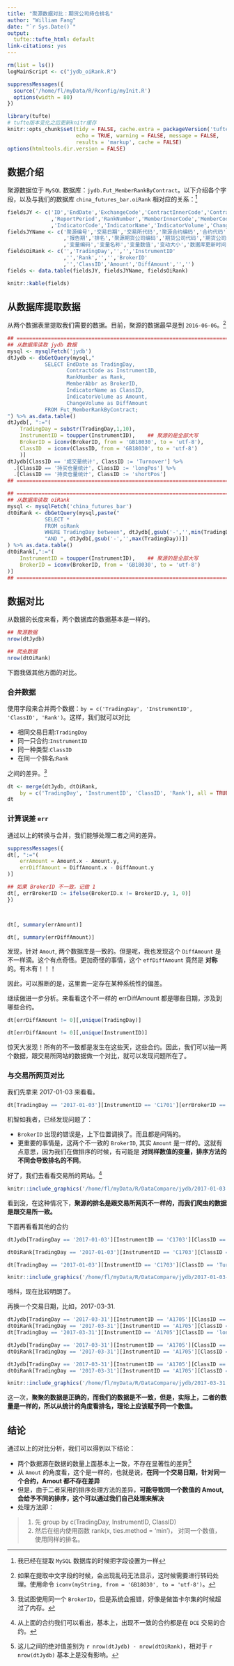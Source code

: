 ```yaml
---
title: "聚源数据对比：期货公司持仓排名"
author: "William Fang"
date: "`r Sys.Date()`"
output:
  tufte::tufte_html: default
link-citations: yes
---
```



```r
rm(list = ls())
logMainScript <- c("jydb_oiRank.R")

suppressMessages({
  source('/home/fl/myData/R/Rconfig/myInit.R')
  options(width = 80)
})

```

```r
library(tufte)
# tufte版本变化之后更新knitr缓存
knitr::opts_chunk$set(tidy = FALSE, cache.extra = packageVersion('tufte'),
                      echo = TRUE, warning = FALSE, message = FALSE,
                      results = 'markup', cache = FALSE)
options(htmltools.dir.version = FALSE)
```

## 数据介绍

聚源数据位于 `MySQL` 数据库：`jydb.Fut_MemberRankByContract`。以下介绍各个字段，以及与我们的数据库 `china_futures_bar.oiRank` 相对应的关系：^[我已经在提取 `MySQL` 数据库的时候把字段设置为一样]


```r
fieldsJY <- c('ID','EndDate','ExchangeCode','ContractInnerCode','ContractCode'
              ,'ReportPeriod','RankNumber','MemberInnerCode','MemberCode','MemberAbbr'
              ,'IndicatorCode','IndicatorName','IndicatorVolume','ChangeVolume','UpdateTime','JSID')
fieldsJYName <- c('聚源编号','交易日期','交易所代码','聚源合约编码','合约代码'
                  ,'报告期','排名','聚源期货公司编码','期货公司代码','期货公司名称'
                  ,'变量编码','变量名称','变量数值','变动大小','数据库更新时间','聚源代码')
fieldsOiRank <- c('','TradingDay','','','InstrumentID'
                  ,'','Rank','','','BrokerID'
                  ,'','ClassID','Amount','DiffAmount','','')
fields <- data.table(fieldsJY, fieldsJYName, fieldsOiRank)

knitr::kable(fields)
```

## 从数据库提取数据

从两个数据表里提取我们需要的数据。目前，聚源的数据最早是到 `2016-06-06`。^[如果在提取中文字段的时候，会出现乱码无法显示，这时候需要进行转码处理。使用命令 `iconv(myString, from = 'GB18030', to = 'utf-8')`。]

```r
## =============================================================================
## 从数据库读取 jydb 数据
mysql <- mysqlFetch('jydb')
dtJydb <- dbGetQuery(mysql,"
            SELECT EndDate as TradingDay,
                   ContractCode as InstrumentID,
                   RankNumber as Rank,
                   MemberAbbr as BrokerID,
                   IndicatorName as ClassID,
                   IndicatorVolume as Amount,
                   ChangeVolume as DiffAmount
            FROM Fut_MemberRankByContract;
") %>% as.data.table()
dtJydb[, ":="(
    TradingDay = substr(TradingDay,1,10),
    InstrumentID = toupper(InstrumentID),    ## 聚源的是全部大写
    BrokerID = iconv(BrokerID, from = 'GB18030', to = 'utf-8'),
    ClassID  = iconv(ClassID, from = 'GB18030', to = 'utf-8')
    )]
dtJydb[ClassID == '成交量统计', ClassID := 'Turnover'] %>%
  .[ClassID == '持买仓量统计', ClassID := 'longPos'] %>%
  .[ClassID == '持卖仓量统计', ClassID := 'shortPos']
## =============================================================================
```


```r

## =============================================================================
## 从数据库读取 oiRank
mysql <- mysqlFetch('china_futures_bar')
dtOiRank <- dbGetQuery(mysql,paste("
            SELECT *
            FROM oiRank
            WHERE TradingDay between", dtJydb[,gsub('-','',min(TradingDay))],
            "AND ", dtJydb[,gsub('-','',max(TradingDay))])
) %>% as.data.table()
dtOiRank[,":="(
    InstrumentID = toupper(InstrumentID),    ## 聚源的是全部大写
    BrokerID = iconv(BrokerID, from = 'GB18030', to = 'utf-8')
)]
## =============================================================================

```


## 数据对比

从数据的长度来看，两个数据库的数据基本是一样的。

```r
## 聚源数据
nrow(dtJydb)

## 爬虫数据
nrow(dtOiRank)
```

下面我做其他方面的对比。

### 合并数据

使用字段来合并两个数据：`by = c('TradingDay', 'InstrumentID', 'ClassID', 'Rank')`。这样，我们就可以对比

- 相同交易日期:`TradingDay`
- 同一只合约:`InstrumentID`
- 同一种类型:`ClassID`
- 在同一个排名:`Rank`

之间的差异。^[我试图使用同一个 `BrokerID`，但是系统会报错，好像是做笛卡尔集的时候超过了内存。]


```r
dt <- merge(dtJydb, dtOiRank,
    by = c('TradingDay', 'InstrumentID', 'ClassID', 'Rank'), all = TRUE)
dt
```

### 计算误差 `err`

通过以上的转换与合并，我们能够处理二者之间的差异。

```r
suppressMessages({
dt[, ":="(
    errAmount = Amount.x - Amount.y,
    errDiffAmount = DiffAmount.x - DiffAmount.y
)]

## 如果 BrokerID 不一致，记做 1
dt[, errBrokerID := ifelse(BrokerID.x != BrokerID.y, 1, 0)]
})



dt[, summary(errAmount)]

dt[, summary(errDiffAmount)]
```

发现，针对 `Amout`, 两个数据库是一致的。但是呢，我也发现这个 `DiffAmount` 是不一样滴。这个有点奇怪。更加奇怪的事情，这个 `effDiffAmount` 竟然是 **对称** 的。有木有！！！


因此，可以推断的是，这里面一定存在某种系统性的偏差。


继续做进一步分析。来看看这个不一样的 errDiffAmount 都是哪些日期，涉及到哪些合约。

```r

dt[errDiffAmount != 0][,unique(TradingDay)]

dt[errDiffAmount != 0][,unique(InstrumentID)]
```

惊天大发现！所有的不一致都是发生在这些天，这些合约。因此，我们可以抽一两个数据，跟交易所网站的数据做一个对比，就可以发现问题所在了。

### 与交易所网页对比

我们先拿来 2017-01-03 来看看。

```r

dt[TradingDay == '2017-01-03'][InstrumentID == 'C1701'][errBrokerID == 1]
```

机智如我者，已经发现问题了：

- `BrokerID` 出现的错误是，上下位置调换了。而且都是间隔的。
- 更重要的事情是，这两个不一致的 `BrokerID`, 其实 `Amount` 是一样的。这就有点意思，因为我们在做排序的时候，有可能是 **对同样数值的变量，排序方法的不同会导致排名的不同**。

好了，我们去看看交易所的网站。^[从上面的合约我们可以看出，基本上，出现不一致的合约都是在 `DCE` 交易的合约。]

```r
knitr::include_graphics('/home/fl/myData/R/DataCompare/jydb/2017-01-03.png')
```

看到没，在这种情况下，**聚源的排名是跟交易所网页不一样的，而我们爬虫的数据是跟交易所一致。**


下面再看看其他的合约

```r
dtJydb[TradingDay == '2017-01-03'][InstrumentID == 'C1703'][ClassID == 'Turnover'][order(Rank)]

dtOiRank[TradingDay == '2017-01-03'][InstrumentID == 'C1703'][ClassID == 'Turnover'][order(Rank)]

dt[TradingDay == '2017-01-03'][InstrumentID == 'C1703'][ClassID == 'Turnover'][errBrokerID ==1]

```

```r
knitr::include_graphics('/home/fl/myData/R/DataCompare/jydb/2017-01-03-2.png')
```

哦科，现在比较明朗了。


再换一个交易日期，比如，2017-03-31.


```r
dtJydb[TradingDay == '2017-03-31'][InstrumentID == 'A1705'][ClassID == 'longPos'][order(Rank)]
dtOiRank[TradingDay == '2017-03-31'][InstrumentID == 'A1705'][ClassID == 'longPos'][order(Rank)]
dt[TradingDay == '2017-03-31'][InstrumentID == 'A1705'][ClassID == 'longPos'][errBrokerID ==1]

dtJydb[TradingDay == '2017-03-31'][InstrumentID == 'A1705'][ClassID == 'longPos'][order(Rank)][Rank %between% c(60,70)]
dtOiRank[TradingDay == '2017-03-31'][InstrumentID == 'A1705'][ClassID == 'longPos'][order(Rank)][Rank %between% c(60,70)]

dtJydb[TradingDay == '2017-03-31'][InstrumentID == 'A1705'][ClassID == 'longPos'][order(Rank)][Rank %between% c(100,102)]
dtOiRank[TradingDay == '2017-03-31'][InstrumentID == 'A1705'][ClassID == 'longPos'][order(Rank)][Rank %between% c(100,102)]
```

```r
knitr::include_graphics('/home/fl/myData/R/DataCompare/jydb/2017-03-31.png')
```

这一次，**聚聚的数据是正确的，而我们的数据是不一致，但是，实际上，二者的数量是一样的，所以从统计的角度看排名，理论上应该赋予同一个数值。**


## 结论

通过以上的对比分析，我们可以得到以下结论：

- 两个数据源在数据的数量上面基本上一致，不存在显著性的差异^[这儿之间的绝对值差别为 `r nrow(dtJydb) - nrow(dtOiRank)`，相对于 `r nrow(dtJydb)` 基本上是没有影响。]
- 从 `Amout` 的角度看，这个是一样的，也就是说，**在同一个交易日期，针对同一个合约，Amout 都不存在差异**
- 但是，由于二者采用的排序处理方法的差异，**可能导致同一个数值的 Amout, 会给予不同的排序，这个可以通过我们自己处理来解决**
- 处理方法即：
  
> 1. 先 group by c(TradingDay, InstrumentID, ClassID)
> 2. 然后在组内使用函数 rank(x, ties.method = 'min')， 对同一个数值，使用同样的排名。













